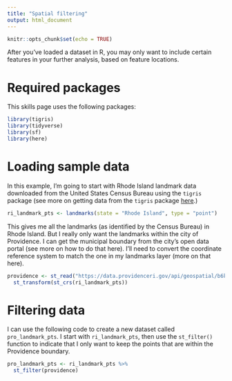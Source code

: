 ```yaml
---
title: "Spatial filtering"
output: html_document
---
```


```r
knitr::opts_chunk$set(echo = TRUE)
```

After you've loaded a dataset in R, you may only want to include
certain features in your further analysis, based on feature locations.

# Required packages

This skills page uses the following packages:

```r
library(tigris)
library(tidyverse)
library(sf)
library(here)
```

# Loading sample data

In this example, I'm going to start with Rhode Island landmark data 
downloaded from the United States Census Bureau using the `tigris` 
package (see more on getting data from the `tigris` package 
[here](https://c-voulgaris.github.io/VIS-2128-F22/a1-files/skill-tigris.html){target="_blank"}.)

```r
ri_landmark_pts <- landmarks(state = "Rhode Island", type = "point")
```

This gives me all the landmarks (as identified by the Census Bureau) in 
Rhode Island. But I really only want the landmarks within the city
of Providence. I can get the municipal boundary from the city's open
data portal (see more on how to do that here). I'll need to convert the 
coordinate reference system to match the one in my landmarks layer (more
on that here).

```r
providence <- st_read("https://data.providenceri.gov/api/geospatial/b6kp-yncs?method=export&format=GeoJSON") %>%
  st_transform(st_crs(ri_landmark_pts))
```

# Filtering data

I can use the following code to create a new dataset called 
`pro_landmark_pts`. I start with `ri_landmark_pts`, then use the 
`st_filter()` function to indicate that I only want to keep the 
points that are within the Providence boundary.

```r
pro_landmark_pts <- ri_landmark_pts %>%
  st_filter(providence)
```
